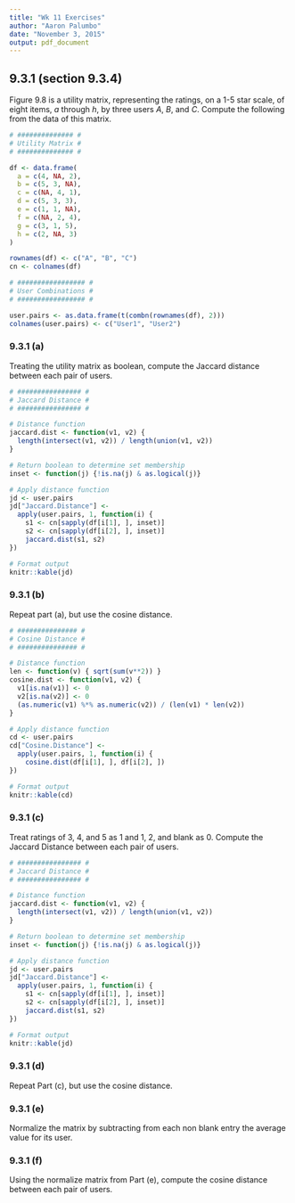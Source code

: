 ```yaml
---
title: "Wk 11 Exercises"
author: "Aaron Palumbo"
date: "November 3, 2015"
output: pdf_document
---
```


## 9.3.1 (section 9.3.4)

\begin{table}[ht]
\centering
\caption{Figure 9.8: A utility matrix for exercises}
\label{my-label}
\begin{tabular}{c|cccccccc}
  & $a$ & $b$ & $c$ & $d$ & $e$ & $f$ & $g$ & $h$ \\ \hline
A & 4   & 5   &     & 5   & 1   &     & 3   & 2   \\
B &     & 3   & 4   & 3   & 1   & 2   & 1   &     \\
C & 2   &     & 1   & 3   &     & 4   & 5   & 3  
\end{tabular}
\end{table}

Figure 9.8 is a utility matrix, representing the ratings, on a 1-5 star scale, of eight items, $a$ through $h$, by three users $A$, $B$, and $C$. Compute the following from the data of this matrix.

```r

# ############## #
# Utility Matrix #
# ############## #

df <- data.frame(
  a = c(4, NA, 2),
  b = c(5, 3, NA),
  c = c(NA, 4, 1),
  d = c(5, 3, 3),
  e = c(1, 1, NA),
  f = c(NA, 2, 4),
  g = c(3, 1, 5),
  h = c(2, NA, 3)
)

rownames(df) <- c("A", "B", "C")
cn <- colnames(df)

# ################# #
# User Combinations #
# ################# #

user.pairs <- as.data.frame(t(combn(rownames(df), 2)))
colnames(user.pairs) <- c("User1", "User2")
```


### 9.3.1 (a)
Treating the utility matrix as boolean, compute the Jaccard distance between each pair of users.

```r
# ################ #
# Jaccard Distance #
# ################ #

# Distance function
jaccard.dist <- function(v1, v2) {
  length(intersect(v1, v2)) / length(union(v1, v2))
}

# Return boolean to determine set membership
inset <- function(j) {!is.na(j) & as.logical(j)}

# Apply distance function
jd <- user.pairs
jd["Jaccard.Distance"] <- 
  apply(user.pairs, 1, function(i) {
    s1 <- cn[sapply(df[i[1], ], inset)]
    s2 <- cn[sapply(df[i[2], ], inset)] 
    jaccard.dist(s1, s2)
})

# Format output
knitr::kable(jd)
```


### 9.3.1 (b)
Repeat part (a), but use the cosine distance.

```r

# ############### #
# Cosine Distance #
# ############### #

# Distance function
len <- function(v) { sqrt(sum(v**2)) }
cosine.dist <- function(v1, v2) {
  v1[is.na(v1)] <- 0
  v2[is.na(v2)] <- 0
  (as.numeric(v1) %*% as.numeric(v2)) / (len(v1) * len(v2))
}

# Apply distance function
cd <- user.pairs
cd["Cosine.Distance"] <- 
  apply(user.pairs, 1, function(i) {
    cosine.dist(df[i[1], ], df[i[2], ])
})

# Format output
knitr::kable(cd)

```


### 9.3.1 (c)
Treat ratings of 3, 4, and 5 as 1 and 1, 2, and blank as 0. Compute the Jaccard Distance between each pair of users.

```r
# ################ #
# Jaccard Distance #
# ################ #

# Distance function
jaccard.dist <- function(v1, v2) {
  length(intersect(v1, v2)) / length(union(v1, v2))
}

# Return boolean to determine set membership
inset <- function(j) {!is.na(j) & as.logical(j)}

# Apply distance function
jd <- user.pairs
jd["Jaccard.Distance"] <- 
  apply(user.pairs, 1, function(i) {
    s1 <- cn[sapply(df[i[1], ], inset)]
    s2 <- cn[sapply(df[i[2], ], inset)] 
    jaccard.dist(s1, s2)
})

# Format output
knitr::kable(jd)
```


### 9.3.1 (d)
Repeat Part (c), but use the cosine distance.

### 9.3.1 (e)
Normalize the matrix by subtracting from each non blank entry the average value for its user.

### 9.3.1 (f)
Using the  normalize matrix from Part (e), compute the cosine distance between each pair of users.




